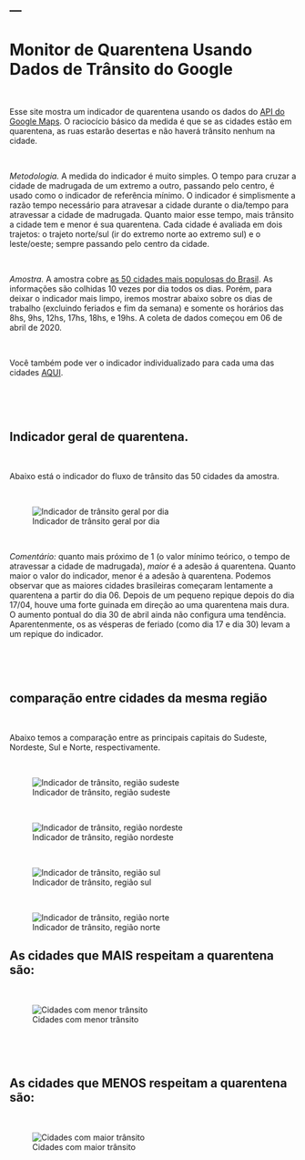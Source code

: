 ---
---

<link rel="stylesheet" href="styles.css" type="text/css">

# Monitor de Quarentena Usando Dados de Trânsito do Google

<p>&nbsp;</p>

Esse site mostra um indicador de quarentena usando os dados do [API do Google Maps](https://developers.google.com/maps/documentation/directions/intro). O raciocício básico da medida é que se as cidades estão em quarentena, as ruas estarão desertas e não haverá trânsito nenhum na cidade.

<p>&nbsp;</p>

*Metodologia.* A medida do indicador é muito simples. O tempo para cruzar a cidade de madrugada de um extremo a outro, passando pelo centro, é usado como o indicador de referência mínimo. O indicador é simplismente a razão tempo necessário para atravesar a cidade durante o dia/tempo para atravessar a cidade de madrugada. Quanto maior esse tempo, mais trânsito a cidade tem e menor é sua quarentena. Cada cidade é avaliada em dois trajetos: o trajeto norte/sul (ir do extremo norte ao extremo sul) e o leste/oeste; sempre passando pelo centro da cidade. 

<p>&nbsp;</p>

*Amostra.* A amostra cobre [as 50 cidades mais populosas do Brasil](https://pt.wikipedia.org/wiki/Lista_de_munic%C3%ADpios_do_Brasil_acima_de_cem_mil_habitantes). As informações são colhidas 10 vezes por dia todos os dias. Porém, para deixar o indicador mais limpo, iremos mostrar abaixo sobre os dias de trabalho (excluindo feriados e fim da semana) e somente os horários das 8hs, 9hs, 12hs, 17hs, 18hs, e 19hs. A coleta de dados começou em 06 de abril de 2020.

<p>&nbsp;</p>

Você também pode ver o indicador individualizado para cada uma das cidades [AQUI](Bycity.md).




<p>&nbsp;</p>
<p>&nbsp;</p>

## Indicador geral de quarentena. 

<p>&nbsp;</p>

Abaixo está o indicador do fluxo de trânsito das 50 cidades da amostra.

<p>&nbsp;</p>

![Indicador de trânsito geral por dia](images/ByDay.png)

<p>&nbsp;</p>

*Comentário:* quanto mais próximo de 1 (o valor mínimo teórico, o tempo de atravessar a cidade de madrugada), *maior* é a adesão á quarentena. Quanto maior o valor do indicador, menor é a adesão à quarentena. Podemos observar que as maiores cidades brasileiras começaram lentamente a quarentena a partir do dia 06. Depois de um pequeno repique depois do dia 17/04, houve uma forte guinada em direção ao uma quarentena mais dura. O aumento pontual do dia 30 de abril ainda não configura uma tendência. Aparentenmente, os as vésperas de feriado (como dia 17 e dia 30) levam a um repique do indicador.

<p>&nbsp;</p>
<p>&nbsp;</p>

## comparação entre cidades da mesma região

<p>&nbsp;</p>

Abaixo temos a comparação entre as principais capitais do Sudeste, Nordeste, Sul e Norte, respectivamente.



<p>&nbsp;</p>

![Indicador de trânsito, região sudeste](images/Grupo1.png)


<p>&nbsp;</p>

![Indicador de trânsito, região nordeste](images/Grupo3.png)



<p>&nbsp;</p>

![Indicador de trânsito, região sul](images/Grupo2.png)


<p>&nbsp;</p>

![Indicador de trânsito, região norte](images/Grupo4.png)


## As cidades que MAIS respeitam a quarentena são:


<p>&nbsp;</p>

![Cidades com menor trânsito](images/MenorTransito.png)

<p>&nbsp;</p>
<p>&nbsp;</p>

## As cidades que MENOS respeitam a quarentena são:

<p>&nbsp;</p>

![Cidades com maior trânsito](images/MaiorTransito.png)

<p>&nbsp;</p>
<p>&nbsp;</p>
